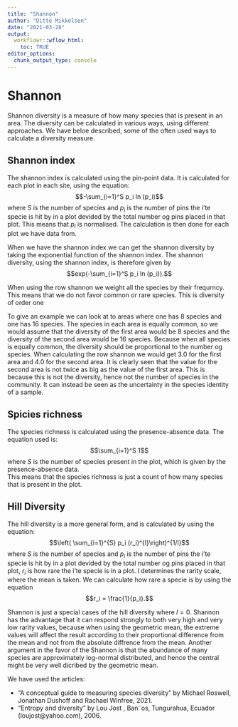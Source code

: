 ```yaml
---
title: "Shannon"
author: "Ditte Mikkelsen"
date: "2021-03-28"
output:
  workflowr::wflow_html:
    toc: TRUE
editor_options:
  chunk_output_type: console
---
```


<h1> Shannon </h1>

Shannon diversity is a measure of how many species that is present in an area. The diversity can be calculated in various ways, using different approaches. We have beloe described, some of the often used ways to calculate a diversity measure. 


<h2> Shannon index</h2>

The shannon index is calculated using the pin-point data. It is calculated for each plot in each site, using the equation:
$$-\sum_{i=1}^S p_i ln (p_i)$$
where $S$ is the number of species and $p_i$ is the number of pins the i'te specie is hit by in a plot devided by the total number og pins placed in that plot. This means that $p_i$ is normalised. The calculation is then done for each plot we have data from. 

When we have the shannon index we can get the shannon diversity by taking the exponential function of the shannon index. The shannon diversity, using the shannon index, is therefore given by 
$$exp(-\sum_{i=1}^S p_i ln (p_i)).$$

When using the row shannon we weight all the species by their frequrncy. This means that we do not favor common or rare species. This is diversity of order one 

To give an example we can look at to areas where one has 8 species and one has 16 species. The species in each area is equally common, so we would assume that the diversity of the first area would be 8 species and the diversity of the second area would be 16 species. Because when all species is equally common, the diversity should be proportional to the number og species.
When calculating the row shannon we would get 3.0 for the first area and 4.0 for the second area. It is clearly seen that the value for the second area is not twice as big as the value of the first area. This is because this is not the diversity, hence not the number of species in the community. It can instead be seen as the uncertainty in the species identity of a sample. 


<h2> Spicies richness </h2>

The species richness is calculated using the presence-absence data. The equation used is:
$$\sum_{i=1}^S 1$$
where $S$ is the number of species present in the plot, which is given by the presence-absence data.  
This means that the species richness is just a count of how many species that is present in the plot. 



<h2> Hill Diversity </h2>

The hill diversity is a more general form, and is calculated by using the equation:
$$\left( \sum_{i=1}^{S} p_i (r_i)^{l}\right)^{1/l}$$
where $S$ is the number of species and $p_i$ is the number of pins the i'te specie is hit by in a plot devided by the total number og pins placed in that plot, $r_i$ is how rare the i'te specie is in a plot. $l$ determines the rarity scale, where the mean is taken. We can calculate how rare a specie is by using the equation
$$r_i = \frac{1}{p_i}.$$

Shannon is just a special cases of the hill diversity where $l=0$. Shannon has the advantage that it can respond strongly to both very high and very low rarity values, because when using the geometric mean, the extreme values will affect the result  according to their proportional difference from the mean and not from the absolute diffrence from the mean. Another argument in the favor of the Shannon is that the abundance of many species are approximately log-normal distributed, and hence the central might be very well dicribed by the geometric mean. 


We have used the articles:
<ul>
<li>"A conceptual guide to measuring species diversity" by Michael Roswell, Jonathan Dushoff and Rachael Winfree, 2021.</li>
<li>"Entropy and diversity"  by Lou Jost , Ban˜os, Tungurahua, Ecuador (loujost@yahoo.com), 2006.</li>
</ul>
